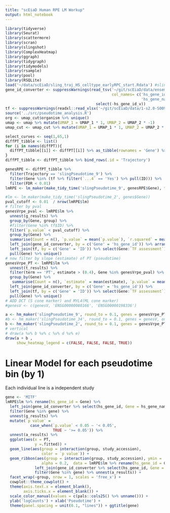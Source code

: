 ```yaml
---
title: "scEiaD Human RPE LM Workup"
output: html_notebook
---
```


```r
library(tidyverse)
library(Seurat)
library(scattermore)
library(scran)
library(slingshot)
library(ComplexHeatmap)
library(ggraph)
library(tidygraph)
library(tidymodels)
library(rsample)
library(pool)
library(RSQLite)
load('~/data/scEiaD/sling_traj_HS_celltype_earlyRPC_start.Rdata') #sling and diffPT in one
gene_id_converter <- suppressWarnings(read_tsv('~/git/scEiaD/data/ensembl_biomart_human2mouse_macaque.tsv', skip = 1,
                                               col_names= c('hs_gene_id','hs_gene_id_v', 'mm_gene_id', 'mf_gene_id',
                                                            'hs_gene_name', 'mf_gene_name', 'mm_gene_name')) %>%
                                        select(-hs_gene_id_v))
tf <- suppressWarnings(readxl::read_xlsx('~/git/scEiaD/data/1-s2.0-S0092867418301065-mmc2.xlsx', skip = 1, sheet = 'Table S1. Related to Figure 1B'))
source('../src/pseudotime_analysis.R')
org <- umap_cut$organism %>% unique()
umap <- umap %>% mutate(UMAP_1 = UMAP_1 * 1, UMAP_2 = UMAP_2 * -1)
umap_cut <- umap_cut %>% mutate(UMAP_1 = UMAP_1 * 1, UMAP_2 = UMAP_2 * -1)

select_curves <- seq(1,65,1)
diffPT_tibble <- list()
for (i in names(diffPT)){
  diffPT_tibble[[i]] <- diffPT[[i]] %>% as_tibble(rownames = 'Gene') %>% select(Gene:FDR)
}
diffPT_tibble <- diffPT_tibble %>% bind_rows(.id = 'Trajectory')
```


```r
genesRPE <- diffPT_tibble %>% 
  filter(Trajectory == 'slingPseudotime_9') %>% 
  filter(Gene %in% (tf %>% filter(`...4` == 'Yes') %>% pull(ID))) %>% 
  filter(FDR < 0.01)
lmRPE <- lm_maker(make_tidy_time('slingPseudotime_9', genesRPE$Gene), test = 'study_covariate')

#lm <- lm_maker(make_tidy_time('slingPseudotime_2', genes$Gene))
pval_cutoff <- 0.01  / nrow(lmRPE$lm)
# filter by pval
genesVrpe_pval <- lmRPE$lm %>% 
  unnest(g_results) %>% 
  group_by(Gene, group) %>% 
  #filter(Gene %in% tf$ID) %>% 
  filter(`p.value` < pval_cutoff) %>% 
  group_by(Gene) %>% 
  summarise(Count = n(), `p.value` = mean(`p.value`), `r.squared` = mean(`r.squared`)) %>% 
  left_join(gene_id_converter, by = c('Gene' = 'hs_gene_id')) %>% arrange(`p.value`) %>% 
  left_join(tf, by = c('Gene' = 'ID')) %>% select(Gene:`TF assessment`) %>% 
  pull(Gene) %>% unique()
# now filter by slope (estimate) of PT (pseudotime)
genesVrpe_PT <- lmRPE$lm %>% 
  unnest(t_results) %>% 
  filter(term == 'PT', estimate > (0.4), Gene %in% genesVrpe_pval) %>%  
  group_by(Gene) %>% 
   summarise(Count = n(), `estimate` = mean(estimate), `p.value` = mean(`p.value`)) %>% 
  left_join(gene_id_converter, by = c('Gene' = 'hs_gene_id')) %>% 
  left_join(tf, by = c('Gene' = 'ID')) %>% select(Gene:`TF assessment`) %>% 
  pull(Gene) %>% unique()
# ADD DCT (S cone marker) and MYL4(ML cone marker)
#genesV <- c(genesV, 'ENSG00000080166', 'ENSG00000198336')

a <- hm_maker('slingPseudotime_9', round_to = 0.1, genes = genesVrpe_PT, onlyShowTF = TRUE,  column_title = 'Curve 9 (RPE)')
#b <- hm_maker('slingPseudotime_34', round_to = 0.1, genes = genesV, onlyShowTF = TRUE, max_pseudotime = 15, column_title = 'Curve 34 (ML Cones)')
b <- hm_maker('slingPseudotime_2', round_to = 0.1, genes = genesVrpe_PT, onlyShowTF = TRUE,  column_title = 'Curve 2 (Rods)')
# vertical
# draw(a %v% b %v% c %v% d %v% e)
draw(a + b ,  
     show_heatmap_legend = c(FALSE, FALSE, FALSE, TRUE))
```

# Linear Model for each pseudotime bin (by 1)
Each individual line is a independent study
```r
gene <- 'MITF'
lmRPE$lm %>% rename(hs_gene_id = Gene) %>% 
  left_join(gene_id_converter %>% select(hs_gene_id, Gene = hs_gene_name)) %>% 
  filter(Gene %in% gene) %>% 
  unnest(g_results) %>% 
  mutate(`p value` = 
           case_when(`p.value` < 0.05 ~ '< 0.05', 
                     TRUE ~ '>= 0.05')) %>% 
  unnest(a_results) %>%
  ggplot(aes(x = PT, 
             y =.fitted)) +
  geom_line(aes(group = interaction(group, study_accession), 
                color = `p value`)) +
  geom_ribbon(aes(group = interaction(group, study_accession), ymin = .lower, ymax = .upper),
                alpha = 0.2,  data = lmRPE$lm %>% rename(hs_gene_id = Gene) %>%
             left_join(gene_id_converter %>% select(hs_gene_id, Gene = hs_gene_name)) %>%
             filter(Gene %in% gene) %>% unnest(a_results)) +
  facet_wrap(~group, nrow = 1, scales = 'free_x') +
  cowplot::theme_cowplot() +
  theme(axis.text.x = element_blank(),
        axis.ticks.x = element_blank()) +
  scale_color_manual(values = c(pals::cols25() %>% unname())) +
  ylab('logCounts') + xlab('Pseudotime') + 
  theme(panel.spacing = unit(0.1, "lines")) + ggtitle(gene)
```